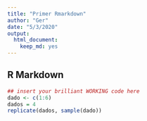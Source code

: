 ```yaml
---
title: "Primer Rmarkdown"
author: "Ger"
date: "5/3/2020"
output: 
  html_document: 
    keep_md: yes
---
```



## R Markdown
```r
## insert your brilliant WORKING code here
dado <- c(1:6)
dados = 4
replicate(dados, sample(dado))
```


